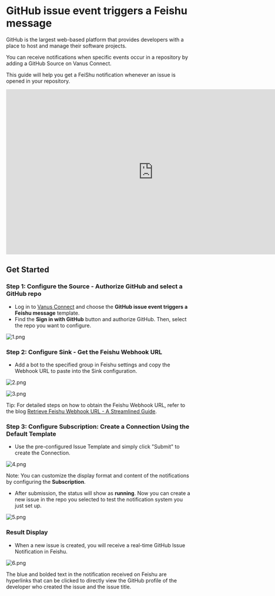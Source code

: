 # GitHub issue event triggers a Feishu message

GitHub is the largest web-based platform that provides developers with a place to host and manage their software projects.

You can receive notifications when specific events occur in a repository by adding a GitHub Source on Vanus Connect.

This guide will help you get a FeiShu notification whenever an issue is opened in your repository.

<iframe width="800" height="450" src="https://www.youtube.com/embed/6ALWxpZohQI" title="YouTube video player" frameBorder="0" allowFullScreen={true} allow="accelerometer; autoplay; clipboard-write; encrypted-media; gyroscope; picture-in-picture; web-share"></iframe>

## Get Started

### Step 1: Configure the Source - Authorize GitHub and select a GitHub repo

- Log in to  [Vanus Connect](https://cloud.vanus.ai/)  and choose the **GitHub issue event triggers a Feishu message** template.
- Find the **Sign in with GitHub** button and authorize GitHub. Then, select the repo you want to configure.

![1.png](./imgs/github-issue-created-feishu-1.png)

### Step 2: Configure Sink - Get the Feishu Webhook URL

- Add a bot to the specified group in Feishu settings and copy the Webhook URL to paste into the Sink configuration.

![2.png](./imgs/github-issue-created-feishu-2.png)

![3.png](./imgs/github-issue-created-feishu-3.png)

Tip: For detailed steps on how to obtain the Feishu Webhook URL, refer to the blog [Retrieve Feishu Webhook URL - A Streamlined Guide](https://www.vanus.ai/blog/retrieve-feishu-webhook-url/).

### Step 3: Configure Subscription: Create a Connection Using the Default Template

- Use the pre-configured Issue Template and simply click "Submit" to create the Connection.

![4.png](./imgs/github-issue-created-feishu-4.png)

Note: You can customize the display format and content of the notifications by configuring the **Subscription**.

- After submission, the status will show as **running**. Now you can create a new issue in the repo you selected to test the notification system you just set up.

![5.png](./imgs/github-issue-created-feishu-5.png)

### Result Display

- When a new issue is created, you will receive a real-time GitHub Issue Notification in Feishu.

![6.png](./imgs/github-issue-created-feishu-6.png)

The blue and bolded text in the notification received on Feishu are hyperlinks that can be clicked to directly view the GitHub profile of the developer who created the issue and the issue title.
